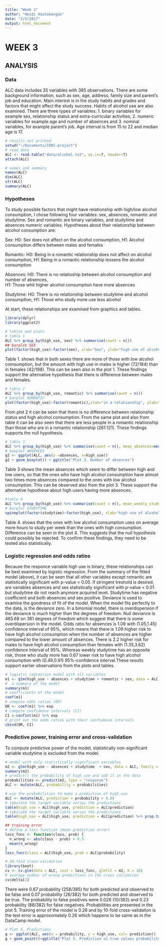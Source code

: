 ```yaml
---
title: "Week 3"
author: "Heidi Hautakangas"
date: "2/5/2017"
output: html_document
---
```



# WEEK 3
## ANALYSIS

### Data


ALC data includes 35 variables with 385 observations. There are some background information, such as sex, age, address, family size and parent's job and education. Main interest is in the study habits and grades and factors that might affect the study success. Habits of alcohol use are also examined. There are three types of variables: 1. binary variables for example sex, relationship status and extra-curricular activities, 2. numeric variables for example age and number of absences and  3. nominal variables, for example parent's job.
Age interval is from 15 to 22 and median age is 17.

```r
# results not printed
setwd("~/Documents/IODS-project")
# read data
ALC <- read.table("data/alcohol.txt", as.is=T, header=T)
attach(ALC)
```
```r
# names and summary
names(ALC)
dim(ALC)
str(ALC)
summary(ALC)

```


### Hypotheses

To study possible factors that might have relationship with high/low alcohol consumption, I chose following four variables: sex, absences, romantic and studytime. Sex and romantic are binary variables, and studytime and absences numeric variables. Hypotheses about their relationship between alcohol consumption are:

Sex:
H0: Sex does not affect on the alcohol consumption, 
H1: Alcohol consumption differs between males and females

Romantic:
H0: Being in a romantic relationship does not affect on alcohol consumption, 
H1: Being in a romantic relationship lessens the alcohol consumption

Absences:
H0: There is no relatioship between alcohol consumption and number of absences,  
H1: Those whit higher alcohol consumption have more absences

Studytime:
H0: There is no relationship between studytime and alcohol consumption, 
H1: Those who study more use less alcohol


At start, these relationships are examined from graphics and tables. 
```r
library(dplyr)
library(ggplot2)
```

```r
# tables and plots
# table 1
ALC %>% group_by(high_use, sex) %>% summarise(count = n())
## barplot SEX
plot(factor(high_use)~factor(sex), xlab="Sex", ylab="high use of alcohol", main="Plot 1. Sex of the students")
```


Table 1. shows that in both sexes there are more of those with low alcohol comsumption, but the amount with high use in males is higher (72/184) than in females (42/198). This can be seen also in the plot 1. These findings support the alternative hypothesis that there is difference between males and females.

```r
# table 2
ALC %>% group_by(high_use, romantic) %>% summarise(count = n()) 
# barplot ROMANTIC
plot(factor(high_use)~factor(romantic),xlab="in a relationship", ylab="high use of alcohol", main= "Plot 2.  Relationship and high alcohol use")

```




From plot 2 it can be seen that there is no difference between relationship  status  and high alcohol consumption. From the same plot and also from table it can be also seen that there are less people in a romantic relationship than those who are in a romantic relationship (261:121). These findings supports the null hypothesis. 

```r
# table 3
ALC %>% group_by(high_use) %>% summarise(count = n(), mean_absences=mean(absences))
# boxplot ABSENCES
g2 <- ggplot(ALC, aes(y =absences, x=high_use))
g2 + geom_boxplot() + ggtitle("Plot 3. Number of absences")
```



Table 3 shows the mean absences which seem to differ between high and low users, so that the ones who have high alcohol consumption have almost two times more absences compared to the ones with low alcohol consumption. This can be observed also from the plot 3. These support the alternative hypothese about high users having more absences.

```r
#table 4
ALC %>% group_by(high_use) %>% summarise(count = n(), mean_weekly_study_time=mean(studytime))
# barplot STUDYTIME 
spineplot(factor(studytime)~factor(high_use), xlab="high use of alcohol", ylab="weekly study time", main="Plot 4. Weekly study time")
```




Table 4. shows that the ones with low alcohol consumption uses on average more hours to study per week than the ones with high consumption. Difference can be seen in the plot 4. This suggests that the null hypothesis could possibly be rejected. To confirm these findings, they need to be tested also statistically.

 
### Logistic regression and odds ratios


Because the responce variable high use is binary, these relationships can be best examined by logistic regression. From the summary of the fitted model (above), it can be seen that all other variables except romantic are statistically significant with p-value < 0.05. If stringent treshold is desired, are variables absences and sex statistically significant with p-value < 0.01. but studytime do not reach anymore acquired level. Studytime has negative coefficient and both absences and sex positive. Deviance is used to examine the goodness of fit of the model. When the model fits perfectly to the data, is the deviance zero. In a binomial model, there is overdispersion if the deviance is much higher than the degrees of freedom. Null deviance is 465.68 on 381 degrees of freedom which suggest that there is some overdispersion in the model. Odds ratio for absences is 1.09 with (1.05,1.45) confidence interval of 95%, which means that there is 1.09 higher risk to have high alcohol consumption when the number of absences are higher compared to the lower amount of absences. There is 2.2 higher risk for males to have high alcohol consumption than females with (1.35,3.62) confidence interval of 95%. Whereas weekly studytime has an opposite risk, those who study more has 0.67 lower risk to have high alcohol consumption with (0.49,0.91) 95%-confidence interval.These results support earlier observations from the plots and tables.

```r
# logistic regression model with all variables
m1 <- glm(high_use ~ absences + studytime + romantic + sex, data = ALC, family = "binomial")
#  a summary of the model
summary(m1)
# coefficients of the model
coef(m1)
# compute odds ratios (OR)
OR <- coef(m1) %>% exp
# compute confidence intervals (CI)
CI <-confint(m1) %>% exp
# print out the odds ratios with their confidence intervals
cbind(OR, CI)
```



### Predictive power, training error and cross-validation

To compute predictive power of the model, statistically non-significant variable studytime is excluded from the model.


```r
# model with only statistically significant variables
m2 <- glm(high_use ~ absences + studytime  + sex, data = ALC, family = "binomial")
summary(m2)
# predict() the probability of high_use and add it in the data
probabilities <- predict(m2, type = "response")
ALC <- mutate(ALC, probability = probabilities)

# use the probabilities to make a prediction of high_use
ALC <- mutate(ALC, prediction = probability > 0.5)
# tabulate the target variable versus the predictions
table(high_use = ALC$high_use, prediction = ALC$prediction)
# tabulate the target variable versus the predictions
table(high_use = ALC$high_use, prediction = ALC$prediction) %>% prop.table() %>% addmargins()

## training error
# define a loss function (mean prediction error)
loss_func <- function(class, prob) {
  n_wrong <- abs(class - prob) > 0.5
  mean(n_wrong)
}
loss_func(class = ALC$high_use, prob = ALC$probability)

# 10-fold cross-validation 
library(boot)
cv <- cv.glm(data = ALC, cost = loss_func, glmfit = m2, K = 10)
# average number of wrong predictions in the cross validation
cv$delta[1]

```

There were 0.67 probability (258/385) for both predicted and observed to be false and 0.07 probability (26/382) for both predicted and observed to be true. The probability to false positives were 0.026 (10/382) and 0.23 probability (88/382) for false negatives. Probabilities are presented in the plot 5.
Training error of the model is 0.26 and by 10-fold cross-validation is the test error is approxomately 0.26 which happens to be same as in the DataCamp model.

```r
# Plot 5. Predictions
g <- ggplot(ALC, aes(x = probability, y = high_use, col= prediction))
g + geom_point()+ggtitle("Plot 5. Prediction vs true values probabilites")
```